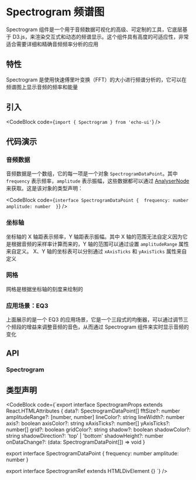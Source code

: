 
# Spectrogram 频谱图

Spectrogram 组件是一个用于音频数据可视化的高级、可定制的工具，它底层基于 D3.js，来渲染交互式和动态的频谱显示。这个组件具有高度的可适应性，非常适合需要详细和精确音频频率分析的应用

## 特性

Spectrogram 是使用快速傅里叶变换（FFT）的大小进行频谱分析的，它可以在频谱图上显示音频的频率和能量

## 引入

<CodeBlock code={`import { Spectrogram } from 'echo-ui'`} />

## 代码演示

<Default />

### 音频数据

音频数据是一个数组，它的每一项是一个对象 `SpectrogramDataPoint`。其中 `frequency` 表示频率，`amplitude` 表示振幅，这些数据都可以通过 [AnalyserNode](https://developer.mozilla.org/en-US/docs/Web/API/AnalyserNode/) 来获取。这是该对象的类型声明：

<CodeBlock
  code={`interface SpectrogramDataPoint { 
  frequency: number 
  amplitude: number 
}`}
/>

### 坐标轴

<Axis />

坐标轴的 X 轴距表示频率，Y 轴距表示振幅。其中 X 轴的范围无法自定义因为它是根据音频的采样率计算而来的，Y 轴的范围可以通过设置 `amplitudeRange` 属性来自定义。 X、Y 轴的坐标表可以分别通过 `xAxisTicks` 和 `yAxisTicks` 属性来自定义

### 网格

<Grid />

网格是根据坐标轴的刻度来绘制的

### 应用场景：EQ3

<EQ3 />

上面展示的是一个 EQ3 的应用场景，它是一个三段式的均衡器，可以通过调节三个频段的增益来调整音频的音色，从而通过 Spectrogram 组件来实时显示音频的变化

## API

### Spectrogram

<SpectrogramtAPITable />

## 类型声明

<CodeBlock
  code={`export interface SpectrogramProps extends React.HTMLAttributes<HTMLDivElement> {
  data?: SpectrogramDataPoint[]
  fftSize?: number
  amplitudeRange?: [number, number]
  lineColor?: string
  lineWidth?: number
  axis?: boolean
  axisColor?: string
  xAxisTicks?: number[]
  yAxisTicks?: number[]
  grid?: boolean
  gridColor?: string
  shadow?: boolean
  shadowColor?: string
  shadowDirection?: 'top' | 'bottom'
  shadowHeight?: number
  onDataChange?: (data: SpectrogramDataPoint[]) => void
}

export interface SpectrogramDataPoint {
  frequency: number
  amplitude: number
}

export interface SpectrogramRef extends HTMLDivElement {}
`} />
